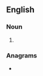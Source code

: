 {{also|liplock|lip-lock}}
==English==

===Noun===
{{en-noun}}

# {{alternative spelling of|liplock|lang=en}}

===Anagrams===
* {{anagrams|en|Pollick|pillock}}